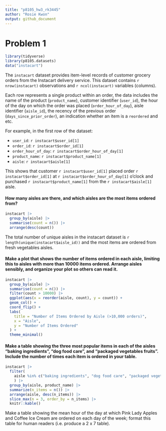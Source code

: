 ```yaml
---
title: "p8105_hw3_rk3445"
author: "Rosie Kwon"
output: github_document
---
```


# Problem 1 

```r
library(tidyverse)
library(p8105.datasets)
data("instacart")
```

The `instacart` dataset provides item-level records of customer grocery orders from the Instacart delivery service. This dataset contains `r nrow(instacart)` observations and `r ncol(instacart)` variables (columns). 

Each row represents a single product within an order, the data includes the name of the product (`product_name`), customer identifier (`user_id`), the hour of the day on which the order was placed (`order_hour_of_day`), aisle identifier (`aisle_id`), the recency of the previous order (`days_since_prior_order`), an indication whether an item is a `reordered` and etc.

For example, in the first row of the dataset:

* `user_id`: `r instacart$user_id[1]`  
* `order_id`: `r instacart$order_id[1]`  
* `order_hour_of_day`: `r instacart$order_hour_of_day[1]`  
* `product_name`: `r instacart$product_name[1]`  
* `aisle`: `r instacart$aisle[1]`

This shows that customer `r instacart$user_id[1]` placed order `r instacart$order_id[1]` at `r instacart$order_hour_of_day[1]` o'clock and purchased `r instacart$product_name[1]` from the `r instacart$aisle[1]` aisle.


#### How many aisles are there, and which aisles are the most items ordered from?

```r
instacart |> 
  group_by(aisle) |> 
  summarise(count = n()) |> 
  arrange(desc(count))
```

The total number of unique aisles in the instacart dataset is `r length(unique(instacart$aisle_id))` and the most items are ordered from fresh vegetables aisles. 

#### Make a plot that shows the number of items ordered in each aisle, limiting this to aisles with more than 10000 items ordered. Arrange aisles sensibly, and organize your plot so others can read it.

```r
instacart |> 
  group_by(aisle) |> 
  summarise(count = n()) |> 
  filter(count > 10000) |> 
  ggplot(aes(x = reorder(aisle, count), y = count)) +
  geom_col() +
  coord_flip() +
  labs(
    title = "Number of Items Ordered by Aisle (>10,000 orders)",
    x = "Aisle",
    y = "Number of Items Ordered"
  ) +
  theme_minimal()

```

#### Make a table showing the three most popular items in each of the aisles “baking ingredients”, “dog food care”, and “packaged vegetables fruits”. Include the number of times each item is ordered in your table.

```r
instacart |> 
  filter(
    aisle %in% c("baking ingredients", "dog food care", "packaged vegetables fruits")
    ) |>
  group_by(aisle, product_name) |> 
  summarize(n_items = n()) |> 
  arrange(aisle, desc(n_items)) |> 
  slice_max(n = 3, order_by = n_items) |> 
  knitr::kable()
```

Make a table showing the mean hour of the day at which Pink Lady Apples and Coffee Ice Cream are ordered on each day of the week; format this table for human readers (i.e. produce a 2 x 7 table).
